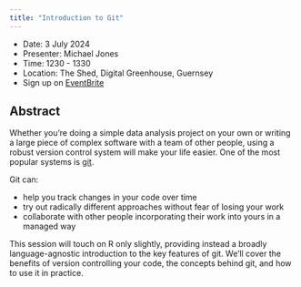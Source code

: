 ```yaml
---
title: "Introduction to Git"
---
```


- Date: 3 July 2024
- Presenter: Michael Jones
- Time: 1230 - 1330
- Location: The Shed, Digital Greenhouse, Guernsey
- Sign up on [EventBrite](https://www.eventbrite.com/e/introduction-to-git-tickets-928727979387?aff=oddtdtcreator)

## Abstract

Whether you're doing a simple data analysis project on your own or writing a large piece of complex software with a team of other people, using a robust version control system will make your life easier. One of the most popular systems is [git](https://git-scm.com/). 

Git can:

- help you track changes in your code over time
- try out radically different approaches without fear of losing your work
- collaborate with other people incorporating their work into yours in a managed way

This session will touch on R only slightly, providing instead a broadly language-agnostic introduction to the key features of git. We'll cover the benefits of version controlling your code, the concepts behind git, and how to use it in practice. 


